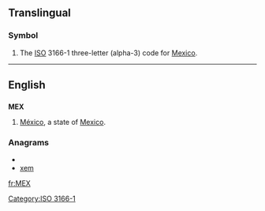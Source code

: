 ==Translingual==
===Symbol===
{{infl|mul|symbol}}
# The [[ISO]] 3166-1 three-letter (alpha-3) code for [[Mexico]].

[[Category:ISO 3166-1]]
----
==English==
==={{abbreviation}}===
'''MEX'''
#[[México]], a state of [[Mexico]].

===Anagrams===
* {{alphagram|emx}}
* [[xem#English|xem]]

[[fr:MEX]]